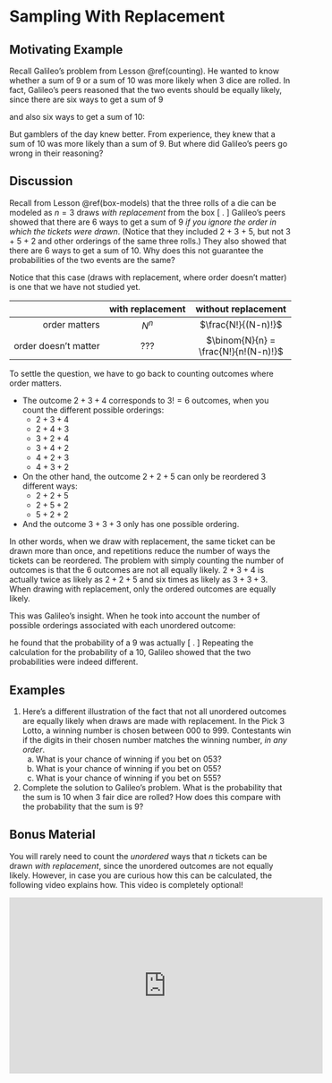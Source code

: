 # Sampling With Replacement {#replacement}

## Motivating Example {-}

Recall Galileo's problem from Lesson \@ref(counting). He wanted to know whether 
a sum of 9 or a sum of 10 was more likely when 3 dice are rolled. In fact, 
Galileo's peers reasoned that the two events should be equally likely, 
since there are six ways to get a sum of 9

\begin{align*}
3 + 3 + 3 & & 2 + 3 + 4 & & 2 + 2 + 5 & & 1 + 4 + 4 & & 1 + 3 + 5 & & 1 + 2 + 6
\end{align*}

and also six ways to get a sum of 10:

\begin{align*}
3 + 3 + 4
 & & 2 + 4 + 4
 & & 2 + 3 + 5
 & & 2 + 2 + 6
 & & 1 + 4 + 5
 & & 1 + 3 + 6
\end{align*}

But gamblers of the day knew better. From experience, they knew that 
a sum of 10 was more likely than a sum of 9. But where did Galileo's 
peers go wrong in their reasoning?

## Discussion {-}

Recall from Lesson \@ref(box-models) that the three rolls of a die can be 
modeled as $n=3$ draws _with replacement_ from the box 
\[ \fbox{$\fbox{1}\ \fbox{2}\ \fbox{3}\ \fbox{4}\ \fbox{5}\ \fbox{6}$}. \]
Galileo's peers showed that there are 6 ways to get a sum of 9 
_if you ignore the order in which the tickets were drawn_. 
(Notice that they included 2 + 3 + 5, but not 3 + 5 + 2 and other orderings of the same three rolls.) 
They also showed that there are 6 ways to get a sum of 10. Why does this not 
guarantee the probabilities of the two events are the same?

Notice that this case (draws with replacement, where order doesn't matter) is one that 
we have not studied yet.

|                    | with replacement | without replacement |
|-------------------:|:----------------:|:-------------------:|
|       order matters|       $N^n$      |$\frac{N!}{(N-n)!}$ |
|order doesn't matter|        ???       | $\binom{N}{n} = \frac{N!}{n!(N-n)!}$  |

To settle the question, we have to go back to counting outcomes where order matters.

- The outcome $2 + 3 + 4$ corresponds to $3! = 6$ outcomes, when you count the different possible orderings:
    - $2 + 3 + 4$
    - $2 + 4 + 3$
    - $3 + 2 + 4$
    - $3 + 4 + 2$
    - $4 + 2 + 3$
    - $4 + 3 + 2$
- On the other hand, the outcome $2 + 2 + 5$ can only be reordered $3$ different ways:
    - $2 + 2 + 5$
    - $2 + 5 + 2$
    - $5 + 2 + 2$
- And the outcome $3 + 3 + 3$ only has one possible ordering.

In other words, when we draw with replacement, the same ticket can be drawn more than once, and 
repetitions reduce the number of ways the tickets can be reordered. The problem with 
simply counting the number of outcomes is that the 6 outcomes 
\begin{align*}
3 + 3 + 3 & & 2 + 3 + 4 & & 2 + 2 + 5 & & 1 + 4 + 4 & & 1 + 3 + 5 & & 1 + 2 + 6
\end{align*}
are not all equally likely. $2 + 3 + 4$ is actually twice as likely as $2 + 2 + 5$ and 
six times as likely as $3 + 3 + 3$. When drawing with replacement, only the ordered outcomes 
are equally likely.

This was Galileo's insight. When he took into account the number of possible orderings associated 
with each unordered outcome:
\begin{array}{rr}
\hline
\text{Unordered Outcome} & \text{Possible Orderings} \\
\hline
3 + 3 + 3 & \text{1 way}\  \\
2 + 3 + 4 & \text{6 ways} \\
2 + 2 + 5 & \text{3 ways} \\ 
1 + 4 + 4 & \text{3 ways} \\
1 + 3 + 5 & \text{6 ways} \\
1 + 2 + 6 & + \text{6 ways} \\
\hline
 & \text{25 ways}
\end{array}
he found that the probability of a 9 was actually 
\[ \frac{25}{216}. \]
Repeating the calculation for the probability of a 10, Galileo showed that the two 
probabilities were indeed different.


## Examples {-}

1. Here's a different illustration of the fact that not all unordered outcomes are 
equally likely when draws are made with replacement. In the Pick 3 Lotto, a winning number is 
chosen between 000 to 999. Contestants win if the digits in their chosen number matches 
the winning number, _in any order_.
    a. What is your chance of winning if you bet on 053?
    b. What is your chance of winning if you bet on 055?
    c. What is your chance of winning if you bet on 555?
2. Complete the solution to Galileo's problem. What is the probability that the sum is 10 
when 3 fair dice are rolled? How does this compare with the probability that the sum is 9?


## Bonus Material {-}

You will rarely need to 
count the _unordered_ ways that $n$ tickets can be drawn _with replacement_, since the 
unordered outcomes are not equally likely. However, in case you are curious how this 
can be calculated, the following video explains how. This video is completely optional!

<iframe width="560" height="315" src="https://www.youtube.com/embed/UTCScjoPymA" frameborder="0" allow="accelerometer; autoplay; encrypted-media; gyroscope; picture-in-picture" allowfullscreen></iframe>